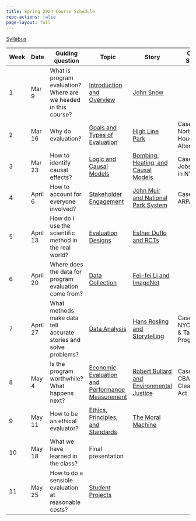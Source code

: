 ```yaml
---
title: Spring 2024 Course Schedule
repo-actions: false
page-layout: full
---
```


[Syllabus](syllabus.qmd)

| Week | Date   | Guiding question   | Topic     | Story    | Case Study    | Assignment    |
|-----------|-----------|-----------|-----------|-----------|-----------|-----------|
|  1  | Mar 9  | What is program evaluation? Where are we headed in this course? | [Introduction and Overview](lecture1.qmd) | [John Snow](john-snow-and-evidence-based-analysis.qmd) |                                        |               |
|  2  | Mar 16 | Why do evaluation?      | [Goals and Types of Evaluation](lecture2.qmd)  | [High Line Park](high-line-park.qmd)     | Case 1: Northwest Housing Alternatives | Case Response 1 |
|  3  | Mar 23 | How to identify causal effects?        | [Logic and Causal Models](lecture3.qmd)  | [Bombing, Heating, and Causal Models](bombing-heating-and-causal-models.qmd)     | Case 2: Jobs Plus in NYC | Case Response 2 |
|  4  | April 6 | How to account for everyone involved?        | [Stakeholder Engagement](lecture4.qmd)  | [John Muir and National Park System](john-muir-and-national-park.qmd)     | Case 3: ARPA-E | Case Response 3 |
|  5  | April 13 | How do I use the scientific method in the real world?   | [Evaluation Designs](lecture5.qmd)  | [Esther Duflo and RCTs](esther-duflo-and-rcts.qmd)     |   | Proposal due |
|  6  | April 20 | Where does the data for program evaluation come from?   | [Data Collection](lecture6.qmd)  | [Fei-fei Li and ImageNet](feifei-li-imagenet-and-ai-revolution.qmd)     |   |  |
|  7  | April 27 | What methods make data tell accurate stories and solve problems?   | [Data Analysis](lecture7.qmd)  | [Hans Rosling and Storytelling](hans-rosling-data-visualization-and-storystelling.qmd)  | Case 4: NYC Gifted & Talented Program | Case Response 4 |
|  8  | May 4 | Is the program worthwhile? What happens next?   | [Economic Evaluation and Performance Measurement](lecture8.qmd)  | [Robert Bullard and Environmental Justice](robert-bullard-and-environmental-justice.qmd)  | Case 5: CBA of EPA Clean Air Act | Case Response 5 |
|  9  | May 11 | How to be an ethical evaluator?   | [Ethics, Principles, and Standards](lecture9.qmd)  | [The Moral Machine](the-moral-machine-and-ethics.qmd)  |  |  |
|  10  | May 18 | What we have learned in the class?   | Final presentation  |   |  | Presentation |
|  11  | May 25 | How to do a sensible evaluation at reasonable costs?   | [Student Projects](students.qmd)  |   |  | Evaluation Report |

:::{.content-hidden}
:::
